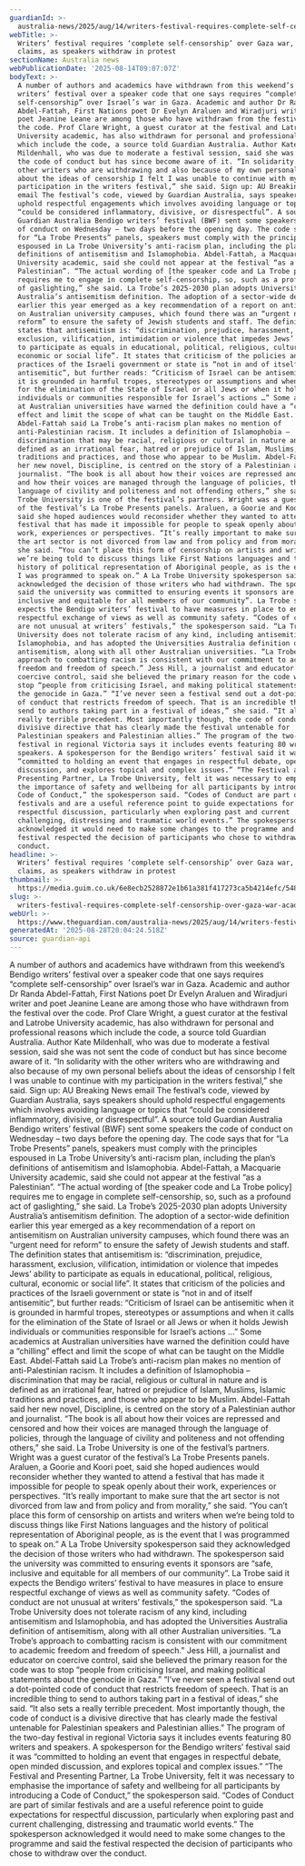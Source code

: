 ```yaml
---
guardianId: >-
  australia-news/2025/aug/14/writers-festival-requires-complete-self-censorship-over-gaza-war-academic-says-as-speakers-withdraw-in-protest
webTitle: >-
  Writers’ festival requires ‘complete self-censorship’ over Gaza war, academic
  claims, as speakers withdraw in protest
sectionName: Australia news
webPublicationDate: '2025-08-14T09:07:07Z'
bodyText: >-
  A number of authors and academics have withdrawn from this weekend’s Bendigo
  writers’ festival over a speaker code that one says requires “complete
  self-censorship” over Israel’s war in Gaza. Academic and author Dr Randa
  Abdel-Fattah, First Nations poet Dr Evelyn Araluen and Wiradjuri writer and
  poet Jeanine Leane are among those who have withdrawn from the festival over
  the code. Prof Clare Wright, a guest curator at the festival and Latrobe
  University academic, has also withdrawn for personal and professional reasons
  which include the code, a source told Guardian Australia. Author Kate
  Mildenhall, who was due to moderate a festival session, said she was not sent
  the code of conduct but has since become aware of it. “In solidarity with the
  other writers who are withdrawing and also because of my own personal beliefs
  about the ideas of censorship I felt I was unable to continue with my
  participation in the writers festival,” she said. Sign up: AU Breaking News
  email The festival’s code, viewed by Guardian Australia, says speakers should
  uphold respectful engagements which involves avoiding language or topics that
  “could be considered inflammatory, divisive, or disrespectful”. A source told
  Guardian Australia Bendigo writers’ festival (BWF) sent some speakers the code
  of conduct on Wednesday – two days before the opening day. The code says that
  for “La Trobe Presents” panels, speakers must comply with the principles
  espoused in La Trobe University’s anti-racism plan, including the plan’s
  definitions of antisemitism and Islamophobia. Abdel-Fattah, a Macquarie
  University academic, said she could not appear at the festival “as a
  Palestinian”. “The actual wording of [the speaker code and La Trobe policy]
  requires me to engage in complete self-censorship, so, such as a profound act
  of gaslighting,” she said. La Trobe’s 2025-2030 plan adopts University
  Australia’s antisemitism definition. The adoption of a sector-wide definition
  earlier this year emerged as a key recommendation of a report on antisemitism
  on Australian university campuses, which found there was an “urgent need for
  reform” to ensure the safety of Jewish students and staff. The definition
  states that antisemitism is: “discrimination, prejudice, harassment,
  exclusion, vilification, intimidation or violence that impedes Jews’ ability
  to participate as equals in educational, political, religious, cultural,
  economic or social life”. It states that criticism of the policies and
  practices of the Israeli government or state is “not in and of itself
  antisemitic”, but further reads: “Criticism of Israel can be antisemitic when
  it is grounded in harmful tropes, stereotypes or assumptions and when it calls
  for the elimination of the State of Israel or all Jews or when it holds Jewish
  individuals or communities responsible for Israel’s actions …” Some academics
  at Australian universities have warned the definition could have a “chilling”
  effect and limit the scope of what can be taught on the Middle East.
  Abdel-Fattah said La Trobe’s anti-racism plan makes no mention of
  anti-Palestinian racism. It includes a definition of Islamophobia –
  discrimination that may be racial, religious or cultural in nature and is
  defined as an irrational fear, hatred or prejudice of Islam, Muslims, Islamic
  traditions and practices, and those who appear to be Muslim. Abdel-Fattah said
  her new novel, Discipline, is centred on the story of a Palestinian author and
  journalist. “The book is all about how their voices are repressed and censored
  and how their voices are managed through the language of policies, through the
  language of civility and politeness and not offending others,” she said. La
  Trobe University is one of the festival’s partners. Wright was a guest curator
  of the festival’s La Trobe Presents panels. Araluen, a Goorie and Koori poet,
  said she hoped audiences would reconsider whether they wanted to attend a
  festival that has made it impossible for people to speak openly about their
  work, experiences or perspectives. “It’s really important to make sure that
  the art sector is not divorced from law and from policy and from morality,”
  she said. “You can’t place this form of censorship on artists and writers when
  we’re being told to discuss things like First Nations languages and the
  history of political representation of Aboriginal people, as is the event that
  I was programmed to speak on.” A La Trobe University spokesperson said they
  acknowledged the decision of those writers who had withdrawn. The spokesperson
  said the university was committed to ensuring events it sponsors are “safe,
  inclusive and equitable for all members of our community”. La Trobe said it
  expects the Bendigo writers’ festival to have measures in place to ensure
  respectful exchange of views as well as community safety. “Codes of conduct
  are not unusual at writers’ festivals,” the spokesperson said. “La Trobe
  University does not tolerate racism of any kind, including antisemitism and
  Islamophobia, and has adopted the Universities Australia definition of
  antisemitism, along with all other Australian universities. “La Trobe’s
  approach to combatting racism is consistent with our commitment to academic
  freedom and freedom of speech.” Jess Hill, a journalist and educator on
  coercive control, said she believed the primary reason for the code was to
  stop “people from criticising Israel, and making political statements about
  the genocide in Gaza.” “I’ve never seen a festival send out a dot-pointed code
  of conduct that restricts freedom of speech. That is an incredible thing to
  send to authors taking part in a festival of ideas,” she said. “It also sets a
  really terrible precedent. Most importantly though, the code of conduct is a
  divisive directive that has clearly made the festival untenable for
  Palestinian speakers and Palestinian allies.” The program of the two-day
  festival in regional Victoria says it includes events featuring 80 writers and
  speakers. A spokesperson for the Bendigo writers’ festival said it was
  “committed to holding an event that engages in respectful debate, open minded
  discussion, and explores topical and complex issues.” “The Festival and
  Presenting Partner, La Trobe University, felt it was necessary to emphasise
  the importance of safety and wellbeing for all participants by introducing a
  Code of Conduct,” the spokesperson said. “Codes of Conduct are part of similar
  festivals and are a useful reference point to guide expectations for
  respectful discussion, particularly when exploring past and current
  challenging, distressing and traumatic world events.” The spokesperson
  acknowledged it would need to make some changes to the programme and said the
  festival respected the decision of participants who chose to withdraw over the
  conduct.
headline: >-
  Writers’ festival requires ‘complete self-censorship’ over Gaza war, academic
  claims, as speakers withdraw in protest
thumbnail: >-
  https://media.guim.co.uk/6e8ecb2528872e1b61a381f417273ca5b4214efc/548_256_2271_1816/500.jpg
slug: >-
  writers-festival-requires-complete-self-censorship-over-gaza-war-academic-claims-as-speakers-withdraw-in-protest
webUrl: >-
  https://www.theguardian.com/australia-news/2025/aug/14/writers-festival-requires-complete-self-censorship-over-gaza-war-academic-says-as-speakers-withdraw-in-protest
generatedAt: '2025-08-28T20:04:24.518Z'
source: guardian-api
---
```

A number of authors and academics have withdrawn from this weekend’s Bendigo writers’ festival over a speaker code that one says requires “complete self-censorship” over Israel’s war in Gaza. Academic and author Dr Randa Abdel-Fattah, First Nations poet Dr Evelyn Araluen and Wiradjuri writer and poet Jeanine Leane are among those who have withdrawn from the festival over the code. Prof Clare Wright, a guest curator at the festival and Latrobe University academic, has also withdrawn for personal and professional reasons which include the code, a source told Guardian Australia. Author Kate Mildenhall, who was due to moderate a festival session, said she was not sent the code of conduct but has since become aware of it. “In solidarity with the other writers who are withdrawing and also because of my own personal beliefs about the ideas of censorship I felt I was unable to continue with my participation in the writers festival,” she said. Sign up: AU Breaking News email The festival’s code, viewed by Guardian Australia, says speakers should uphold respectful engagements which involves avoiding language or topics that “could be considered inflammatory, divisive, or disrespectful”. A source told Guardian Australia Bendigo writers’ festival (BWF) sent some speakers the code of conduct on Wednesday – two days before the opening day. The code says that for “La Trobe Presents” panels, speakers must comply with the principles espoused in La Trobe University’s anti-racism plan, including the plan’s definitions of antisemitism and Islamophobia. Abdel-Fattah, a Macquarie University academic, said she could not appear at the festival “as a Palestinian”. “The actual wording of [the speaker code and La Trobe policy] requires me to engage in complete self-censorship, so, such as a profound act of gaslighting,” she said. La Trobe’s 2025-2030 plan adopts University Australia’s antisemitism definition. The adoption of a sector-wide definition earlier this year emerged as a key recommendation of a report on antisemitism on Australian university campuses, which found there was an “urgent need for reform” to ensure the safety of Jewish students and staff. The definition states that antisemitism is: “discrimination, prejudice, harassment, exclusion, vilification, intimidation or violence that impedes Jews’ ability to participate as equals in educational, political, religious, cultural, economic or social life”. It states that criticism of the policies and practices of the Israeli government or state is “not in and of itself antisemitic”, but further reads: “Criticism of Israel can be antisemitic when it is grounded in harmful tropes, stereotypes or assumptions and when it calls for the elimination of the State of Israel or all Jews or when it holds Jewish individuals or communities responsible for Israel’s actions …” Some academics at Australian universities have warned the definition could have a “chilling” effect and limit the scope of what can be taught on the Middle East. Abdel-Fattah said La Trobe’s anti-racism plan makes no mention of anti-Palestinian racism. It includes a definition of Islamophobia – discrimination that may be racial, religious or cultural in nature and is defined as an irrational fear, hatred or prejudice of Islam, Muslims, Islamic traditions and practices, and those who appear to be Muslim. Abdel-Fattah said her new novel, Discipline, is centred on the story of a Palestinian author and journalist. “The book is all about how their voices are repressed and censored and how their voices are managed through the language of policies, through the language of civility and politeness and not offending others,” she said. La Trobe University is one of the festival’s partners. Wright was a guest curator of the festival’s La Trobe Presents panels. Araluen, a Goorie and Koori poet, said she hoped audiences would reconsider whether they wanted to attend a festival that has made it impossible for people to speak openly about their work, experiences or perspectives. “It’s really important to make sure that the art sector is not divorced from law and from policy and from morality,” she said. “You can’t place this form of censorship on artists and writers when we’re being told to discuss things like First Nations languages and the history of political representation of Aboriginal people, as is the event that I was programmed to speak on.” A La Trobe University spokesperson said they acknowledged the decision of those writers who had withdrawn. The spokesperson said the university was committed to ensuring events it sponsors are “safe, inclusive and equitable for all members of our community”. La Trobe said it expects the Bendigo writers’ festival to have measures in place to ensure respectful exchange of views as well as community safety. “Codes of conduct are not unusual at writers’ festivals,” the spokesperson said. “La Trobe University does not tolerate racism of any kind, including antisemitism and Islamophobia, and has adopted the Universities Australia definition of antisemitism, along with all other Australian universities. “La Trobe’s approach to combatting racism is consistent with our commitment to academic freedom and freedom of speech.” Jess Hill, a journalist and educator on coercive control, said she believed the primary reason for the code was to stop “people from criticising Israel, and making political statements about the genocide in Gaza.” “I’ve never seen a festival send out a dot-pointed code of conduct that restricts freedom of speech. That is an incredible thing to send to authors taking part in a festival of ideas,” she said. “It also sets a really terrible precedent. Most importantly though, the code of conduct is a divisive directive that has clearly made the festival untenable for Palestinian speakers and Palestinian allies.” The program of the two-day festival in regional Victoria says it includes events featuring 80 writers and speakers. A spokesperson for the Bendigo writers’ festival said it was “committed to holding an event that engages in respectful debate, open minded discussion, and explores topical and complex issues.” “The Festival and Presenting Partner, La Trobe University, felt it was necessary to emphasise the importance of safety and wellbeing for all participants by introducing a Code of Conduct,” the spokesperson said. “Codes of Conduct are part of similar festivals and are a useful reference point to guide expectations for respectful discussion, particularly when exploring past and current challenging, distressing and traumatic world events.” The spokesperson acknowledged it would need to make some changes to the programme and said the festival respected the decision of participants who chose to withdraw over the conduct.
